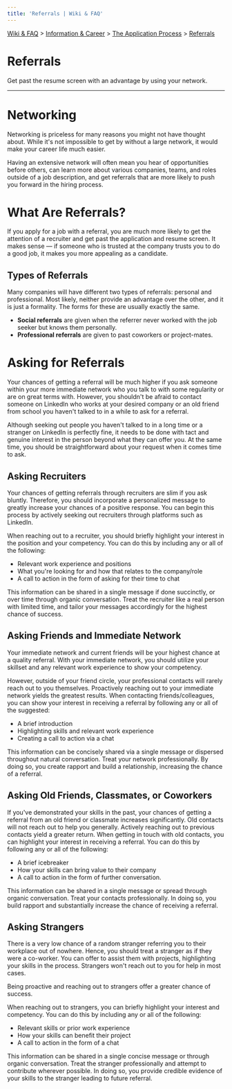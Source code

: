 ```yaml
---
title: 'Referrals | Wiki & FAQ'
---
```



[Wiki & FAQ](/wiki-faq) > [Information & Career](/wiki-faq/information-career) > [The Application Process](/wiki-faq/information-career/application-process) > [Referrals](/wiki-faq/information-career/referrals)

<h1 className={styles.bigTitle}>Referrals</h1>

Get past the resume screen with an advantage by using your network.

---

# Networking‌

Networking is priceless for many reasons you might not have thought about. While it's not impossible to get by without a large network, it would make your career life much easier.

Having an extensive network will often mean you hear of opportunities before others, can learn more about various companies, teams, and roles outside of a job description, and get referrals that are more likely to push you forward in the hiring process.

# What Are Referrals?

If you apply for a job with a referral, you are much more likely to get the attention of a recruiter and get past the application and resume screen. It makes sense — if someone who is trusted at the company trusts you to do a good job, it makes you more appealing as a candidate.

## Types of Referrals

Many companies will have different two types of referrals: personal and professional. Most likely, neither provide an advantage over the other, and it is just a formality. The forms for these are usually exactly the same.

- **Social referrals** are given when the referrer never worked with the job seeker but knows them personally.
- **Professional referrals** are given to past coworkers or project-mates.

# Asking for Referrals

Your chances of getting a referral will be much higher if you ask someone within your more immediate network who you talk to with some regularity or are on great terms with. However, you shouldn't be afraid to contact someone on LinkedIn who works at your desired company or an old friend from school you haven't talked to in a while to ask for a referral.

Although seeking out people you haven't talked to in a long time or a stranger on LinkedIn is perfectly fine, it needs to be done with tact and genuine interest in the person beyond what they can offer you. At the same time, you should be straightforward about your request when it comes time to ask.

## Asking Recruiters

Your chances of getting referrals through recruiters are slim if you ask bluntly. Therefore, you should incorporate a personalized message to greatly increase your chances of a positive response. You can begin this process by actively seeking out recruiters through platforms such as LinkedIn.

When reaching out to a recruiter, you should briefly highlight your interest in the position and your competency. You can do this by including any or all of the following:

- Relevant work experience and positions
- What you're looking for and how that relates to the company/role
- A call to action in the form of asking for their time to chat

This information can be shared in a single message if done succinctly, or over time through organic conversation. Treat the recruiter like a real person with limited time, and tailor your messages accordingly for the highest chance of success.

## Asking Friends and Immediate Network

Your immediate network and current friends will be your highest chance at a quality referral. With your immediate network, you should utilize your skillset and any relevant work experience to show your competency.

However, outside of your friend circle, your professional contacts will rarely reach out to you themselves. Proactively reaching out to your immediate network yields the greatest results. When contacting friends/colleagues, you can show your interest in receiving a referral by following any or all of the suggested:

- A brief introduction
- Highlighting skills and relevant work experience
- Creating a call to action via a chat‌

This information can be concisely shared via a single message or dispersed throughout natural conversation. Treat your network professionally. By doing so, you create rapport and build a relationship, increasing the chance of a referral.

## Asking Old Friends, Classmates, or Coworkers

If you've demonstrated your skills in the past, your chances of getting a referral from an old friend or classmate increases significantly. Old contacts will not reach out to help you generally. Actively reaching out to previous contacts yield a greater return. When getting in touch with old contacts, you can highlight your interest in receiving a referral. You can do this by following any or all of the following:

- A brief icebreaker
- How your skills can bring value to their company
- A call to action in the form of further conversation.

This information can be shared in a single message or spread through organic conversation. Treat your contacts professionally. In doing so, you build rapport and substantially increase the chance of receiving a referral.

## Asking Strangers

There is a very low chance of a random stranger referring you to their workplace out of nowhere. Hence, you should treat a stranger as if they were a co-worker. You can offer to assist them with projects, highlighting your skills in the process. Strangers won't reach out to you for help in most cases.

Being proactive and reaching out to strangers offer a greater chance of success.

When reaching out to strangers, you can briefly highlight your interest and competency. You can do this by including any or all of the following:‌

- Relevant skills or prior work experience
- How your skills can benefit their project
- A call to action in the form of a chat‌

This information can be shared in a single concise message or through organic conversation. Treat the stranger professionally and attempt to contribute wherever possible. In doing so, you provide credible evidence of your skills to the stranger leading to future referral.
